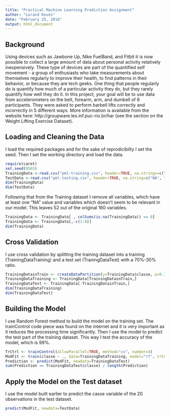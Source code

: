 ---
title: "Practical Machine Learning Prediction Assignment"
author: "Lorand Koves"
date: "February 25, 2016"
output: html_document
---

## Background
Using devices such as Jawbone Up, Nike FuelBand, and Fitbit it is now possible to collect a large amount of data about personal activity relatively inexpensively. These type of devices are part of the quantified self movement - a group of enthusiasts who take measurements about themselves regularly to improve their health, to find patterns in their behavior, or because they are tech geeks. One thing that people regularly do is quantify how much of a particular activity they do, but they rarely quantify how well they do it. In this project, your goal will be to use data from accelerometers on the belt, forearm, arm, and dumbell of 6 participants. They were asked to perform barbell lifts correctly and incorrectly in 5 different ways. More information is available from the website here: http://groupware.les.inf.puc-rio.br/har (see the section on the Weight Lifting Exercise Dataset).

## Loading and Cleaning the Data
I load the required packages and for the sake of reprodicibilty I set the seed. Then I set the working directory and load the data.
```{r, echo=TRUE}
require(caret)
set.seed(8565)
TrainingData <-read.csv("pml-training.csv", header=TRUE, na.strings=c("NA", "#DIV/0!"))
TestData <-read.csv("pml-testing.csv", header=TRUE, na.string=c("NA", "#DIV/0!"))
dim(TrainingData)
dim(TestData)
```
Following that from the Training dataset I remove all variables, which have at least one "NA" value and variables which doesn't seem to be relevant in our model. This leaves 52 out of the original 160 variables.
```{r, echo=TRUE}
TrainingData <- TrainingData[ , colSums(is.na(TrainingData)) == 0]
TrainingData <- TrainingData[,-c(1:8)]
dim(TrainingData)
```

## Cross Validation
I use cross validation by splitting the training dataset into a training (TrainingDataTraining) and a test set (TraningDataTest) with a 70%-30% ratio.
```{r, echo=TRUE}
TrainingDatainTrain <- createDataPartition(y=TrainingData$classe, p=0.70,list=FALSE)
TrainingDataTraining <- TrainingData[TrainingDatainTrain,] 
TrainingDataTest <- TrainingData[-TrainingDatainTrain,]
dim(TrainingDataTraining)
dim(TrainingDataTest)
```
## Building the Model
I use Random Forest method to build the model on the training set. The trainControl code piece was found on the internet and it is very important as it reduces the processing time significantly. Then I use the model to predict the test part of the training dataset. This way I test the accuracy of the model, which is 99%.
```{r, echo=TRUE}
TrCtrl <- trainControl(allowParallel=TRUE, method="cv", number=4)
ModFit <- train(classe ~ ., data=TrainingDataTraining, model="rf", trControl=TrCtrl)
Prediction <- predict(ModFit, newdata=TrainingDataTest)
sum(Prediction == TrainingDataTest$classe) / length(Prediction)
```

## Apply the Model on the Test dataset
I use the model built earlier to predict the casse variable of the 20 observations in the test dataset.
```{r, echo=TRUE}
predict(ModFit, newdata=TestData)
```